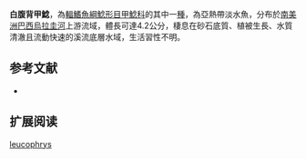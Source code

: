 {{Speciesbox
| name = 白腹背甲鯰
| image = 
| image_width = 250px
| image_caption = 
| status = NE
| status_system = IUCN3.1
| genus = Hisonotus
| species = leucophrys
| authority = Carvalho & Reis, 2009
| synonyms = 
}}

'''白腹背甲鯰'''，為[[輻鰭魚綱|輻鰭魚綱]][[鯰形目|鯰形目]][[甲鯰科|甲鯰科]]的其中一[[種|種]]，為亞熱帶淡水魚，分布於[[南美洲|南美洲]][[巴西|巴西]][[烏拉圭河|烏拉圭河]]上游流域，體長可達4.2公分，棲息在砂石底質、植被生長、水質清澈且流動快速的溪流底層水域，生活習性不明。

==参考文献==
*{{FishBase_species|genus=Hisonotus|species=leucophrys|year=2014|month=12}}

== 扩展阅读 ==
{{refbegin}}
{{wikispecies-inline|Hisonotus leucophrys|白腹背甲鯰}}
{{refend}}
{{Taxonbar|from=Q6409375}}

[[Category:背甲鯰屬|leucophrys]]